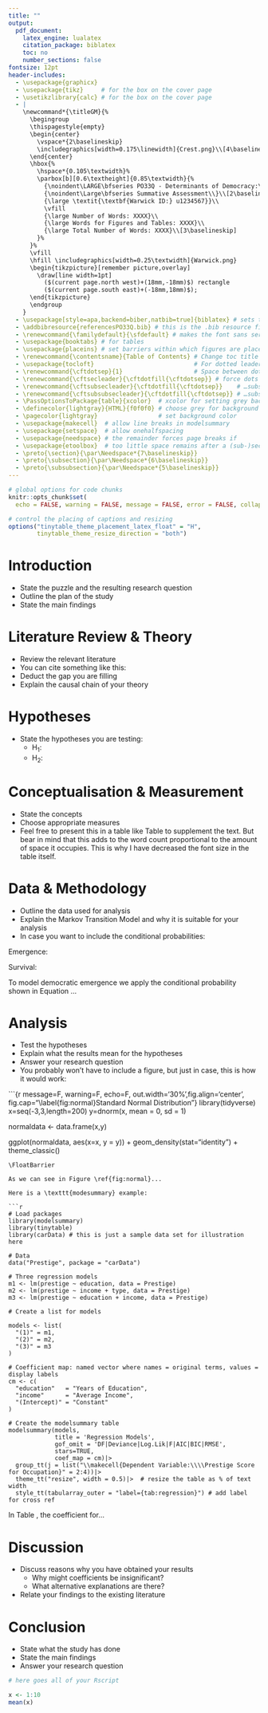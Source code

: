 ```yaml
---
title: ""
output: 
  pdf_document:
    latex_engine: lualatex
    citation_package: biblatex
    toc: no
    number_sections: false
fontsize: 12pt
header-includes:    
  - \usepackage{graphicx}
  - \usepackage{tikz}     # for the box on the cover page
  - \usetikzlibrary{calc} # for the box on the cover page
  - |
    \newcommand*{\titleGM}{%
      \begingroup
      \thispagestyle{empty}
      \begin{center}
        \vspace*{2\baselineskip}
        \includegraphics[width=0.175\linewidth]{Crest.png}\\[4\baselineskip]
      \end{center}
      \hbox{%
        \hspace*{0.105\textwidth}%
        \parbox[b][0.6\textheight]{0.85\textwidth}{%
          {\noindent\LARGE\bfseries PO33Q - Determinants of Democracy:\\Analysing Emergence, Survival, and Fall\\}\\[1\baselineskip]
          {\noindent\Large\bfseries Summative Assessment\\}\\[2\baselineskip]
          {\large \textit{\textbf{Warwick ID:} u1234567}}\\
          \vfill
          {\large Number of Words: XXXX}\\
          {\large Words for Figures and Tables: XXXX}\\
          {\large Total Number of Words: XXXX}\\[3\baselineskip]
        }%
      }%
      \vfill
      \hfill \includegraphics[width=0.25\textwidth]{Warwick.png}
      \begin{tikzpicture}[remember picture,overlay]
        \draw[line width=1pt]
          ($(current page.north west)+(18mm,-18mm)$) rectangle
          ($(current page.south east)+(-18mm,18mm)$);
      \end{tikzpicture}
      \endgroup
    }
  - \usepackage[style=apa,backend=biber,natbib=true]{biblatex} # sets the bib style
  - \addbibresource{referencesPO33Q.bib} # this is the .bib resource file
  - \renewcommand{\familydefault}{\sfdefault} # makes the font sans serif
  - \usepackage{booktabs} # for tables
  - \usepackage{placeins} # set barriers within which figures are placed
  - \renewcommand{\contentsname}{Table of Contents} # Change toc title
  - \usepackage{tocloft}                            # For dotted leaders control
  - \renewcommand{\cftdotsep}{1}                    # Space between dots
  - \renewcommand{\cftsecleader}{\cftdotfill{\cftdotsep}} # force dots for sections
  - \renewcommand{\cftsubsecleader}{\cftdotfill{\cftdotsep}}    # …subsections
  - \renewcommand{\cftsubsubsecleader}{\cftdotfill{\cftdotsep}} # …subsubsections
  - \PassOptionsToPackage{table}{xcolor}  # xcolor for setting grey background
  - \definecolor{lightgray}{HTML}{f0f0f0} # choose grey for background
  - \pagecolor{lightgray}                 # set background color
  - \usepackage{makecell}  # allow line breaks in modelsummary
  - \usepackage{setspace}  # allow onehalfspacing
  - \usepackage{needspace} # the remainder forces page breaks if
  - \usepackage{etoolbox}  # too little space remains after a (sub-)section heading
  - \preto{\section}{\par\Needspace*{7\baselineskip}}
  - \preto{\subsection}{\par\Needspace*{6\baselineskip}}
  - \preto{\subsubsection}{\par\Needspace*{5\baselineskip}}
---
```


```r
# global options for code chunks
knitr::opts_chunk$set(
  echo = FALSE, warning = FALSE, message = FALSE, error = FALSE, collapse = TRUE)

# control the placing of captions and resizing
options("tinytable_theme_placement_latex_float" = "H",
        tinytable_theme_resize_direction = "both")
```

```{=latex}
\DefTblrTemplate{firsthead,middlehead,lasthead}{default}{}
\DefTblrTemplate{firstfoot,middlefoot}{default}{}
\DefTblrTemplate{lastfoot}{default}% 
{
  \UseTblrTemplate{note}{default}
  \UseTblrTemplate{caption}{default}
}
```


\thispagestyle{empty}

```{=latex}
\titleGM
\clearpage
```

\newpage

```{=latex}
\pagenumbering{roman}
\setcounter{tocdepth}{4}
\tableofcontents
```

\newpage

\listoffigures
\listoftables
\newpage
\pagenumbering{arabic}
\setcounter{page}{1}
\onehalfspacing


# Introduction

- State the puzzle and the resulting research question
- Outline the plan of the study
- State the main findings


# Literature Review & Theory

- Review the relevant literature
- You can cite something like this: \citep{prz:2000}
- Deduct the gap you are filling
- Explain the causal chain of your theory


# Hypotheses

- State the hypotheses you are testing:
  - H$_1$: 
  - H$_2$: 

# Conceptualisation & Measurement

- State the concepts
- Choose appropriate measures
- Feel free to present this in a table like Table \ref{tbl:conceptualisation} to supplement the text. But bear in mind that this adds to the word count proportional to the amount of space it occupies. This is why I have decreased the font size in the table itself. 

\FloatBarrier
\begin{table}
\fontsize{8}{10}\selectfont
\centering
\begin{tabular}{lll}
        &  \\[-1.8ex] \specialrule{.08em}{.05em}{.17em}\hline
        &  \\[-1.8ex]
Concept                 &  Attribute                        &   Variable                        \\

\hline
        &  \\[-1.2ex]

\multicolumn{2}{l}{\textbf{Dependent Variable}}     &                           \\

\addlinespace
Democracy       &   Participation     &   \citet{boix:2022}  \\
                &   Contestation      &                   \\

\addlinespace
\addlinespace

\multicolumn{2}{l}{\textbf{Independent Variables}}          &                           \\

\addlinespace
Economic Development  &     Wealth    & per capita GDP    \\
                      &     Growth    & per capita GDP growth \\
\addlinespace
Social Development    &     Health    & life expectancy at birth \\
                      &     Education & primary school enrolment \\
                      &     Urbanisation  & \% of population living in cities \\
\hline\specialrule{.08em}{.17em}{.05em}
& \\[-1.8ex] 
\end{tabular}
\caption{Conceptualisation and Mesasurement}
\label{tbl:conceptualisation}
\end{table}
\FloatBarrier


# Data & Methodology

- Outline the data used for analysis
- Explain the Markov Transition Model and why it is suitable for your analysis
- In case you want to include the conditional probabilities:

Emergence:

\begin{equation}\label{eq:emergence}
P(y_{i,t} = 1 | y_{i, t-1} = 0)
\end{equation}
	
Survival:

\begin{equation}\label{eq:survival}
P(y_{i,t} = 1 | y_{i, t-1} = 1)
\end{equation}


To model democratic emergence we apply the conditional probability shown in Equation \ref{eq:emergence}...


# Analysis

- Test the hypotheses
- Explain what the results mean for the hypotheses
- Answer your research question
- You probably won't have to include a figure, but just in case, this is how it would work:

\FloatBarrier
```{r message=F, warning=F, echo=F, out.width='30%',fig.align='center',  fig.cap="\\label{fig:normal}Standard Normal Distribution"}
library(tidyverse)
x=seq(-3,3,length=200)
y=dnorm(x, mean = 0, sd = 1)

normaldata <- data.frame(x,y)

ggplot(normaldata, aes(x=x, y = y)) + 
  geom_density(stat="identity") +
  theme_classic() 
```
\FloatBarrier

As we can see in Figure \ref{fig:normal}...

Here is a \texttt{modesummary} example:

```r
# Load packages
library(modelsummary)
library(tinytable)
library(carData) # this is just a sample data set for illustration here

# Data
data("Prestige", package = "carData")

# Three regression models
m1 <- lm(prestige ~ education, data = Prestige)
m2 <- lm(prestige ~ income + type, data = Prestige)
m3 <- lm(prestige ~ education + income, data = Prestige)

# Create a list for models

models <- list(
  "(1)" = m1,
  "(2)" = m2,
  "(3)" = m3
)

# Coefficient map: named vector where names = original terms, values = display labels
cm <- c(
  "education"   = "Years of Education",
  "income"      = "Average Income",
  "(Intercept)" = "Constant"
)

# Create the modelsummary table
modelsummary(models, 
             title = 'Regression Models',
             gof_omit = 'DF|Deviance|Log.Lik|F|AIC|BIC|RMSE', 
             stars=TRUE,
             coef_map = cm)|>
  group_tt(j = list("\\makecell{Dependent Variable:\\\\Prestige Score for Occupation}" = 2:4))|> 
  theme_tt("resize", width = 0.5)|>  # resize the table as % of text width
  style_tt(tabularray_outer = "label={tab:regression}") # add label for cross ref

```

In Table \ref{tab:regression}, the coefficient for...



# Discussion

- Discuss reasons why you have obtained your results
  - Why might coefficients be insignificant?
  - What alternative explanations are there?
- Relate your findings to the existing literature
 

# Conclusion

- State what the study has done
- State the main findings
- Answer your research question





\newpage

```{=latex}
\clearpage
\printbibliography[heading=bibintoc,title={List of References}]
\let\printbibliography\relax
```

\newpage

```{=latex}
\appendix
\section{Appendix}
```

```r
# here goes all of your Rscript

x <- 1:10
mean(x)
```
